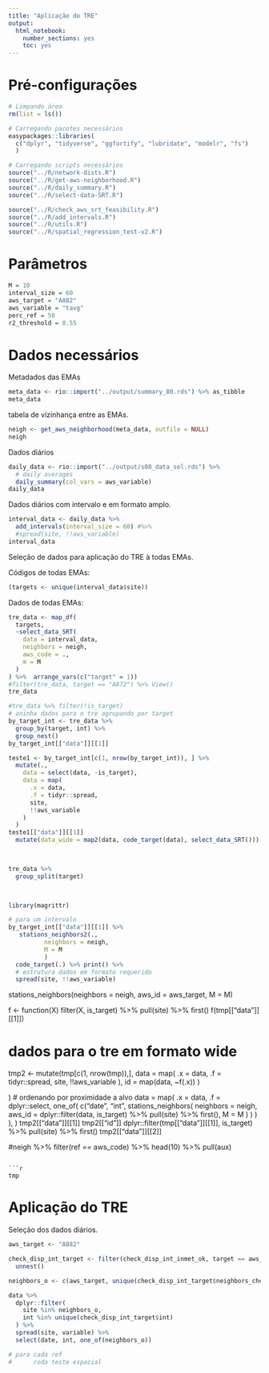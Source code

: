 ```yaml
---
title: "Aplicação do TRE"
output: 
  html_notebook: 
    number_sections: yes
    toc: yes
---
```


# Pré-configurações

```r
# Limpando área
rm(list = ls())

# Carregando pacotes necessários
easypackages::libraries(
  c("dplyr", "tidyverse", "ggfortify", "lubridate", "modelr", "fs")
  )

# Carregando scripts necessários
source("../R/network-dists.R")
source("../R/get-aws-neighborhood.R")
source("../R/daily_summary.R")
source("../R/select-data-SRT.R")

source("../R/check_aws_srt_feasibility.R")
source("../R/add_intervals.R")
source("../R/utils.R")
source("../R/spatial_regression_test-v2.R")

```

# Parâmetros

```r
M = 10
interval_size = 60
aws_target = "A882"
aws_variable = "tavg" 
perc_ref = 50 
r2_threshold = 0.55  
```


# Dados necessários

Metadados das EMAs

```r
meta_data <- rio::import("../output/summary_80.rds") %>% as_tibble
meta_data
```

tabela de vizinhança entre as EMAs.

```r
neigh <- get_aws_neighborhood(meta_data, outfile = NULL)
neigh
```



Dados diários 

```r
daily_data <- rio::import("../output/s08_data_sel.rds") %>% 
  # daily averages
  daily_summary(col_vars = aws_variable)
daily_data
```


Dados diários com intervalo e em formato amplo.

```r
interval_data <- daily_data %>%
  add_intervals(interval_size = 60) #%>%
  #spread(site, !!aws_variable)
interval_data
```


  
  

Seleção de dados para aplicação do TRE à todas EMAs.

Códigos de todas EMAs:
```r
(targets <- unique(interval_data$site))
```

Dados de todas EMAs:

```r
tre_data <- map_df(
  targets,
  ~select_data_SRT(
    data = interval_data,
    neighbors = neigh,
    aws_code = .,
    m = M
  )
) %>%  arrange_vars(c("target" = 1))
#filter(tre_data, target == "A872") %>% View()
tre_data
```


```r


#tre_data %>% filter(!is_target)
# aninha dados para o tre agrupando por target
by_target_int <- tre_data %>% 
  group_by(target, int) %>%
  group_nest()
by_target_int[["data"]][[1]]

teste1 <- by_target_int[c(1, nrow(by_target_int)), ] %>%
  mutate(.,
    data = select(data, -is_target),     
    data = map(
      .x = data,
      .f = tidyr::spread,
      site,
      !!aws_variable
    )
  )
teste1[["data"]][[1]]  
  mutate(data_wide = map2(data, code_target(data), select_data_SRT()))

  

tre_data %>%
  group_split(target)
  


library(magrittr)

# para um intervalo
by_target_int[["data"]][[1]] %>%
   stations_neighbors2(.,
          neighbors = neigh, 
          M = M
          )
  code_target(.) %>% print() %>%
  # estrutura dados em formato requerido
  spread(site, !!aws_variable)

```




stations_neighbors(neighbors = neigh, aws_id = aws_target, M = M)

f <- function(X) filter(X, is_target) %>% pull(site) %>% first()
f(tmp[["data"]][[1]])

# dados para o tre em formato wide 
tmp2 <- mutate(tmp[c(1, nrow(tmp)),],
  data = map(
    .x = data,
    .f = tidyr::spread,
    site,
    !!aws_variable
  ),
  id = map(data, ~f(.x))
  )


  )
  # ordenando por proximidade a alvo
  data = map(
    .x = data,
    .f = dplyr::select,
    one_of(
      c("date", "int", 
        stations_neighbors(
          neighbors = neigh, 
          aws_id = dplyr::filter(data, is_target) %>% pull(site) %>% first(),
          M = M
          )
        )
    )
  ),
)
tmp2[["data"]][[1]]
tmp2[["id"]]
dplyr::filter(tmp[["data"]][[1]], is_target) %>% pull(site) %>% first()
tmp2[["data"]][[2]]

#neigh %>% filter(ref == aws_code) %>% head(10) %>% pull(aux)
```

```r
tmp
```


# Aplicação do TRE


Seleção dos dados diários.


```r
aws_target <- "A882"

check_disp_int_target <- filter(check_disp_int_inmet_ok, target == aws_target) %>%
  unnest()

neighbors_o <- c(aws_target, unique(check_disp_int_target$neighbors_checked))

data %>%
  dplyr::filter(
    site %in% neighbors_o,
    int %in% unique(check_disp_int_target$int)
  ) %>%
  spread(site, variable) %>%
  select(date, int, one_of(neighbors_o))

```


```r
# para cada ref 
#      roda teste espacial
```


<!-- Dados estruturados com formato sililar ao do exemplo de aplicação do método. O formato dos dados é com a data na 1ª coluna, a EMA de referência na 2ª coluna e as EMAs vizinhas nas demais colunas. -->

